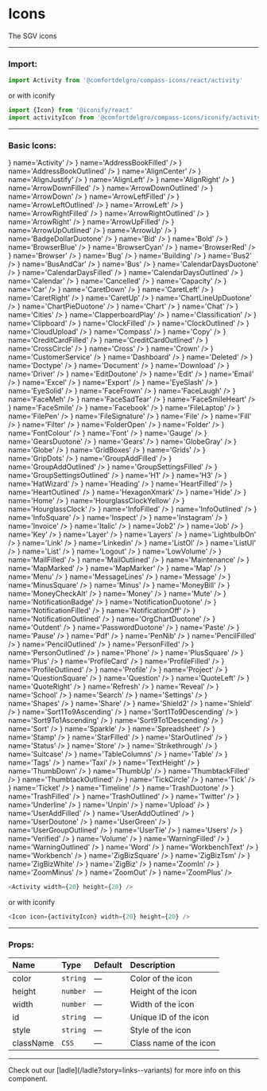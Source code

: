 
# Icons

The SGV icons

---

### Import:

```js
import Activity from '@comfortdelgro/compass-icons/react/activity'
```

or with iconify

```js
import {Icon} from '@iconify/react'
import activityIcon from '@comfortdelgro/compass-icons/iconify/activity'
```

---

### Basic Icons:

<section
  className={styles.avatarShowcaseContainer}
  style={{
    display: 'flex',
    gap: '10px',
    flexWrap: 'wrap',
    alignItems: 'flex-start',
  }}
>
  <IconBox component={<Activity width={40} height={40} />} name='Activity' />
  <IconBox component={<AddressBookFilled width={40} height={40} />} name='AddressBookFilled' />
  <IconBox component={<AddressBookOutlined width={40} height={40} />} name='AddressBookOutlined' />
  <IconBox component={<AlignCenter width={40} height={40} />} name='AlignCenter' />
  <IconBox component={<AlignJustify width={40} height={40} />} name='AlignJustify' />
  <IconBox component={<AlignLeft width={40} height={40} />} name='AlignLeft' />
  <IconBox component={<AlignRight width={40} height={40} />} name='AlignRight' />
  <IconBox component={<ArrowDownFilled width={40} height={40} />} name='ArrowDownFilled' />
  <IconBox component={<ArrowDownOutlined width={40} height={40} />} name='ArrowDownOutlined' />
  <IconBox component={<ArrowDown width={40} height={40} />} name='ArrowDown' />
  <IconBox component={<ArrowLeftFilled width={40} height={40} />} name='ArrowLeftFilled' />
  <IconBox component={<ArrowLeftOutlined width={40} height={40} />} name='ArrowLeftOutlined' />
  <IconBox component={<ArrowLeft width={40} height={40} />} name='ArrowLeft' />
  <IconBox component={<ArrowRightFilled width={40} height={40} />} name='ArrowRightFilled' />
  <IconBox component={<ArrowRightOutlined width={40} height={40} />} name='ArrowRightOutlined' />
  <IconBox component={<ArrowRight width={40} height={40} />} name='ArrowRight' />
  <IconBox component={<ArrowUpFilled width={40} height={40} />} name='ArrowUpFilled' />
  <IconBox component={<ArrowUpOutlined width={40} height={40} />} name='ArrowUpOutlined' />
  <IconBox component={<ArrowUp width={40} height={40} />} name='ArrowUp' />
  <IconBox component={<BadgeDollarDuotone width={40} height={40} />} name='BadgeDollarDuotone' />
  <IconBox component={<Bid width={40} height={40} />} name='Bid' />
  <IconBox component={<Bold width={40} height={40} />} name='Bold' />
  <IconBox component={<BrowserBlue width={40} height={40} />} name='BrowserBlue' />
  <IconBox component={<BrowserCyan width={40} height={40} />} name='BrowserCyan' />
  <IconBox component={<BrowserRed width={40} height={40} />} name='BrowserRed' />
  <IconBox component={<Browser width={40} height={40} />} name='Browser' />
  <IconBox component={<Bug width={40} height={40} />} name='Bug' />
  <IconBox component={<Building width={40} height={40} />} name='Building' />
  <IconBox component={<Bus2 width={40} height={40} />} name='Bus2' />
  <IconBox component={<BusAndCar width={40} height={40} />} name='BusAndCar' />
  <IconBox component={<Bus width={40} height={40} />} name='Bus' />
  <IconBox component={<CalendarDaysDuotone width={40} height={40} />} name='CalendarDaysDuotone' />
  <IconBox component={<CalendarDaysFilled width={40} height={40} />} name='CalendarDaysFilled' />
  <IconBox component={<CalendarDaysOutlined width={40} height={40} />} name='CalendarDaysOutlined' />
  <IconBox component={<Calendar width={40} height={40} />} name='Calendar' />
  <IconBox component={<Cancelled width={40} height={40} />} name='Cancelled' />
  <IconBox component={<Capacity width={40} height={40} />} name='Capacity' />
  <IconBox component={<Car width={40} height={40} />} name='Car' />
  <IconBox component={<CaretDown width={40} height={40} />} name='CaretDown' />
  <IconBox component={<CaretLeft width={40} height={40} />} name='CaretLeft' />
  <IconBox component={<CaretRight width={40} height={40} />} name='CaretRight' />
  <IconBox component={<CaretUp width={40} height={40} />} name='CaretUp' />
  <IconBox component={<ChartLineUpDuotone width={40} height={40} />} name='ChartLineUpDuotone' />
  <IconBox component={<ChartPieDuotone width={40} height={40} />} name='ChartPieDuotone' />
  <IconBox component={<Chart width={40} height={40} />} name='Chart' />
  <IconBox component={<Chat width={40} height={40} />} name='Chat' />
  <IconBox component={<Cities width={40} height={40} />} name='Cities' />
  <IconBox component={<ClapperboardPlay width={40} height={40} />} name='ClapperboardPlay' />
  <IconBox component={<Classification width={40} height={40} />} name='Classification' />
  <IconBox component={<Clipboard width={40} height={40} />} name='Clipboard' />
  <IconBox component={<ClockFilled width={40} height={40} />} name='ClockFilled' />
  <IconBox component={<ClockOutlined width={40} height={40} />} name='ClockOutlined' />
  <IconBox component={<CloudUpload width={40} height={40} />} name='CloudUpload' />
  <IconBox component={<Compass width={40} height={40} />} name='Compass' />
  <IconBox component={<Copy width={40} height={40} />} name='Copy' />
  <IconBox component={<CreditCardFilled width={40} height={40} />} name='CreditCardFilled' />
  <IconBox component={<CreditCardOutlined width={40} height={40} />} name='CreditCardOutlined' />
  <IconBox component={<CrossCircle width={40} height={40} />} name='CrossCircle' />
  <IconBox component={<Cross width={40} height={40} />} name='Cross' />
  <IconBox component={<Crown width={40} height={40} />} name='Crown' />
  <IconBox component={<CustomerService width={40} height={40} />} name='CustomerService' />
  <IconBox component={<Dashboard width={40} height={40} />} name='Dashboard' />
  <IconBox component={<Deleted width={40} height={40} />} name='Deleted' />
  <IconBox component={<Doctype width={40} height={40} />} name='Doctype' />
  <IconBox component={<Document width={40} height={40} />} name='Document' />
  <IconBox component={<Download width={40} height={40} />} name='Download' />
  <IconBox component={<Driver width={40} height={40} />} name='Driver' />
  <IconBox component={<EditDoutone width={40} height={40} />} name='EditDoutone' />
  <IconBox component={<Edit width={40} height={40} />} name='Edit' />
  <IconBox component={<Email width={40} height={40} />} name='Email' />
  <IconBox component={<Excel width={40} height={40} />} name='Excel' />
  <IconBox component={<Export width={40} height={40} />} name='Export' />
  <IconBox component={<EyeSlash width={40} height={40} />} name='EyeSlash' />
  <IconBox component={<EyeSolid width={40} height={40} />} name='EyeSolid' />
  <IconBox component={<FaceFrown width={40} height={40} />} name='FaceFrown' />
  <IconBox component={<FaceLaugh width={40} height={40} />} name='FaceLaugh' />
  <IconBox component={<FaceMeh width={40} height={40} />} name='FaceMeh' />
  <IconBox component={<FaceSadTear width={40} height={40} />} name='FaceSadTear' />
  <IconBox component={<FaceSmileHeart width={40} height={40} />} name='FaceSmileHeart' />
  <IconBox component={<FaceSmile width={40} height={40} />} name='FaceSmile' />
  <IconBox component={<Facebook width={40} height={40} />} name='Facebook' />
  <IconBox component={<FileLaptop width={40} height={40} />} name='FileLaptop' />
  <IconBox component={<FilePen width={40} height={40} />} name='FilePen' />
  <IconBox component={<FileSignature width={40} height={40} />} name='FileSignature' />
  <IconBox component={<File width={40} height={40} />} name='File' />
  <IconBox component={<Fill width={40} height={40} />} name='Fill' />
  <IconBox component={<Filter width={40} height={40} />} name='Filter' />
  <IconBox component={<FolderOpen width={40} height={40} />} name='FolderOpen' />
  <IconBox component={<Folder width={40} height={40} />} name='Folder' />
  <IconBox component={<FontColour width={40} height={40} />} name='FontColour' />
  <IconBox component={<Font width={40} height={40} />} name='Font' />
  <IconBox component={<Gauge width={40} height={40} />} name='Gauge' />
  <IconBox component={<GearsDuotone width={40} height={40} />} name='GearsDuotone' />
  <IconBox component={<Gears width={40} height={40} />} name='Gears' />
  <IconBox component={<GlobeGray width={40} height={40} />} name='GlobeGray' />
  <IconBox component={<Globe width={40} height={40} />} name='Globe' />
  <IconBox component={<GridBoxes width={40} height={40} />} name='GridBoxes' />
  <IconBox component={<Grids width={40} height={40} />} name='Grids' />
  <IconBox component={<GripDots width={40} height={40} />} name='GripDots' />
  <IconBox component={<GroupAddFilled width={40} height={40} />} name='GroupAddFilled' />
  <IconBox component={<GroupAddOutlined width={40} height={40} />} name='GroupAddOutlined' />
  <IconBox component={<GroupSettingsFilled width={40} height={40} />} name='GroupSettingsFilled' />
  <IconBox component={<GroupSettingsOutlined width={40} height={40} />} name='GroupSettingsOutlined' />
  <IconBox component={<H1 width={40} height={40} />} name='H1' />
  <IconBox component={<H3 width={40} height={40} />} name='H3' />
  <IconBox component={<HatWizard width={40} height={40} />} name='HatWizard' />
  <IconBox component={<Heading width={40} height={40} />} name='Heading' />
  <IconBox component={<HeartFilled width={40} height={40} />} name='HeartFilled' />
  <IconBox component={<HeartOutlined width={40} height={40} />} name='HeartOutlined' />
  <IconBox component={<HexagonXmark width={40} height={40} />} name='HexagonXmark' />
  <IconBox component={<Hide width={40} height={40} />} name='Hide' />
  <IconBox component={<Home width={40} height={40} />} name='Home' />
  <IconBox component={<HourglassClockYellow width={40} height={40} />} name='HourglassClockYellow' />
  <IconBox component={<HourglassClock width={40} height={40} />} name='HourglassClock' />
  <IconBox component={<InfoFilled width={40} height={40} />} name='InfoFilled' />
  <IconBox component={<InfoOutlined width={40} height={40} />} name='InfoOutlined' />
  <IconBox component={<InfoSquare width={40} height={40} />} name='InfoSquare' />
  <IconBox component={<Inspect width={40} height={40} />} name='Inspect' />
  <IconBox component={<Instagram width={40} height={40} />} name='Instagram' />
  <IconBox component={<Invoice width={40} height={40} />} name='Invoice' />
  <IconBox component={<Italic width={40} height={40} />} name='Italic' />
  <IconBox component={<Job2 width={40} height={40} />} name='Job2' />
  <IconBox component={<Job width={40} height={40} />} name='Job' />
  <IconBox component={<Key width={40} height={40} />} name='Key' />
  <IconBox component={<Layer width={40} height={40} />} name='Layer' />
  <IconBox component={<Layers width={40} height={40} />} name='Layers' />
  <IconBox component={<LightbulbOn width={40} height={40} />} name='LightbulbOn' />
  <IconBox component={<Link width={40} height={40} />} name='Link' />
  <IconBox component={<Linkedin width={40} height={40} />} name='Linkedin' />
  <IconBox component={<ListOl width={40} height={40} />} name='ListOl' />
  <IconBox component={<ListUl width={40} height={40} />} name='ListUl' />
  <IconBox component={<List width={40} height={40} />} name='List' />
  <IconBox component={<Logout width={40} height={40} />} name='Logout' />
  <IconBox component={<LowVolume width={40} height={40} />} name='LowVolume' />
  <IconBox component={<MailFilled width={40} height={40} />} name='MailFilled' />
  <IconBox component={<MailOutlined width={40} height={40} />} name='MailOutlined' />
  <IconBox component={<Maintenance width={40} height={40} />} name='Maintenance' />
  <IconBox component={<MapMarked width={40} height={40} />} name='MapMarked' />
  <IconBox component={<MapMarker width={40} height={40} />} name='MapMarker' />
  <IconBox component={<Map width={40} height={40} />} name='Map' />
  <IconBox component={<Menu width={40} height={40} />} name='Menu' />
  <IconBox component={<MessageLines width={40} height={40} />} name='MessageLines' />
  <IconBox component={<Message width={40} height={40} />} name='Message' />
  <IconBox component={<MinusSquare width={40} height={40} />} name='MinusSquare' />
  <IconBox component={<Minus width={40} height={40} />} name='Minus' />
  <IconBox component={<MoneyBill width={40} height={40} />} name='MoneyBill' />
  <IconBox component={<MoneyCheckAlt width={40} height={40} />} name='MoneyCheckAlt' />
  <IconBox component={<Money width={40} height={40} />} name='Money' />
  <IconBox component={<Mute width={40} height={40} />} name='Mute' />
  <IconBox component={<NotificationBadge width={40} height={40} />} name='NotificationBadge' />
  <IconBox component={<NotificationDuotone width={40} height={40} />} name='NotificationDuotone' />
  <IconBox component={<NotificationFilled width={40} height={40} />} name='NotificationFilled' />
  <IconBox component={<NotificationOff width={40} height={40} />} name='NotificationOff' />
  <IconBox component={<NotificationOutlined width={40} height={40} />} name='NotificationOutlined' />
  <IconBox component={<OrgChartDuotone width={40} height={40} />} name='OrgChartDuotone' />
  <IconBox component={<Outdent width={40} height={40} />} name='Outdent' />
  <IconBox component={<PasswordDuotone width={40} height={40} />} name='PasswordDuotone' />
  <IconBox component={<Paste width={40} height={40} />} name='Paste' />
  <IconBox component={<Pause width={40} height={40} />} name='Pause' />
  <IconBox component={<Pdf width={40} height={40} />} name='Pdf' />
  <IconBox component={<PenNib width={40} height={40} />} name='PenNib' />
  <IconBox component={<PencilFilled width={40} height={40} />} name='PencilFilled' />
  <IconBox component={<PencilOutlined width={40} height={40} />} name='PencilOutlined' />
  <IconBox component={<PersonFilled width={40} height={40} />} name='PersonFilled' />
  <IconBox component={<PersonOutlined width={40} height={40} />} name='PersonOutlined' />
  <IconBox component={<Phone width={40} height={40} />} name='Phone' />
  <IconBox component={<PlusSquare width={40} height={40} />} name='PlusSquare' />
  <IconBox component={<Plus width={40} height={40} />} name='Plus' />
  <IconBox component={<ProfileCard width={40} height={40} />} name='ProfileCard' />
  <IconBox component={<ProfileFilled width={40} height={40} />} name='ProfileFilled' />
  <IconBox component={<ProfileOutlined width={40} height={40} />} name='ProfileOutlined' />
  <IconBox component={<Profile width={40} height={40} />} name='Profile' />
  <IconBox component={<Project width={40} height={40} />} name='Project' />
  <IconBox component={<QuestionSquare width={40} height={40} />} name='QuestionSquare' />
  <IconBox component={<Question width={40} height={40} />} name='Question' />
  <IconBox component={<QuoteLeft width={40} height={40} />} name='QuoteLeft' />
  <IconBox component={<QuoteRight width={40} height={40} />} name='QuoteRight' />
  <IconBox component={<Refresh width={40} height={40} />} name='Refresh' />
  <IconBox component={<Reveal width={40} height={40} />} name='Reveal' />
  <IconBox component={<School width={40} height={40} />} name='School' />
  <IconBox component={<Search width={40} height={40} />} name='Search' />
  <IconBox component={<Settings width={40} height={40} />} name='Settings' />
  <IconBox component={<Shapes width={40} height={40} />} name='Shapes' />
  <IconBox component={<Share width={40} height={40} />} name='Share' />
  <IconBox component={<Shield2 width={40} height={40} />} name='Shield2' />
  <IconBox component={<Shield width={40} height={40} />} name='Shield' />
  <IconBox component={<Sort1To9Ascending width={40} height={40} />} name='Sort1To9Ascending' />
  <IconBox component={<Sort1To9Descending width={40} height={40} />} name='Sort1To9Descending' />
  <IconBox component={<Sort9To1Ascending width={40} height={40} />} name='Sort9To1Ascending' />
  <IconBox component={<Sort9To1Descending width={40} height={40} />} name='Sort9To1Descending' />
  <IconBox component={<Sort width={40} height={40} />} name='Sort' />
  <IconBox component={<Sparkle width={40} height={40} />} name='Sparkle' />
  <IconBox component={<Spreadsheet width={40} height={40} />} name='Spreadsheet' />
  <IconBox component={<Stamp width={40} height={40} />} name='Stamp' />
  <IconBox component={<StarFilled width={40} height={40} />} name='StarFilled' />
  <IconBox component={<StarOutlined width={40} height={40} />} name='StarOutlined' />
  <IconBox component={<Status width={40} height={40} />} name='Status' />
  <IconBox component={<Store width={40} height={40} />} name='Store' />
  <IconBox component={<Strikethrough width={40} height={40} />} name='Strikethrough' />
  <IconBox component={<Suitcase width={40} height={40} />} name='Suitcase' />
  <IconBox component={<TableColumns width={40} height={40} />} name='TableColumns' />
  <IconBox component={<Table width={40} height={40} />} name='Table' />
  <IconBox component={<Tags width={40} height={40} />} name='Tags' />
  <IconBox component={<Taxi width={40} height={40} />} name='Taxi' />
  <IconBox component={<TextHeight width={40} height={40} />} name='TextHeight' />
  <IconBox component={<ThumbDown width={40} height={40} />} name='ThumbDown' />
  <IconBox component={<ThumbUp width={40} height={40} />} name='ThumbUp' />
  <IconBox component={<ThumbtackFilled width={40} height={40} />} name='ThumbtackFilled' />
  <IconBox component={<ThumbtackOutlined width={40} height={40} />} name='ThumbtackOutlined' />
  <IconBox component={<TickCircle width={40} height={40} />} name='TickCircle' />
  <IconBox component={<Tick width={40} height={40} />} name='Tick' />
  <IconBox component={<Ticket width={40} height={40} />} name='Ticket' />
  <IconBox component={<Timeline width={40} height={40} />} name='Timeline' />
  <IconBox component={<TrashDuotone width={40} height={40} />} name='TrashDuotone' />
  <IconBox component={<TrashFilled width={40} height={40} />} name='TrashFilled' />
  <IconBox component={<TrashOutlined width={40} height={40} />} name='TrashOutlined' />
  <IconBox component={<Twitter width={40} height={40} />} name='Twitter' />
  <IconBox component={<Underline width={40} height={40} />} name='Underline' />
  <IconBox component={<Unpin width={40} height={40} />} name='Unpin' />
  <IconBox component={<Upload width={40} height={40} />} name='Upload' />
  <IconBox component={<UserAddFilled width={40} height={40} />} name='UserAddFilled' />
  <IconBox component={<UserAddOutlined width={40} height={40} />} name='UserAddOutlined' />
  <IconBox component={<UserDoutone width={40} height={40} />} name='UserDoutone' />
  <IconBox component={<UserGreen width={40} height={40} />} name='UserGreen' />
  <IconBox component={<UserGroupOutlined width={40} height={40} />} name='UserGroupOutlined' />
  <IconBox component={<UserTie width={40} height={40} />} name='UserTie' />
  <IconBox component={<Users width={40} height={40} />} name='Users' />
  <IconBox component={<Verified width={40} height={40} />} name='Verified' />
  <IconBox component={<Volume width={40} height={40} />} name='Volume' />
  <IconBox component={<WarningFilled width={40} height={40} />} name='WarningFilled' />
  <IconBox component={<WarningOutlined width={40} height={40} />} name='WarningOutlined' />
  <IconBox component={<Word width={40} height={40} />} name='Word' />
  <IconBox component={<WorkbenchText width={40} height={40} />} name='WorkbenchText' />
  <IconBox component={<Workbench width={40} height={40} />} name='Workbench' />
  <IconBox component={<ZigBizSquare width={40} height={40} />} name='ZigBizSquare' />
  <IconBox component={<ZigBizTsm width={40} height={40} />} name='ZigBizTsm' />
  <IconBox component={<ZigBizWhite width={40} height={40} />} name='ZigBizWhite' />
  <IconBox component={<ZigBiz width={40} height={40} />} name='ZigBiz' />
  <IconBox component={<ZoomIn width={40} height={40} />} name='ZoomIn' />
  <IconBox component={<ZoomMinus width={40} height={40} />} name='ZoomMinus' />
  <IconBox component={<ZoomOut width={40} height={40} />} name='ZoomOut' />
  <IconBox component={<ZoomPlus width={40} height={40} />} name='ZoomPlus' />
</section>

```js
<Activity width={20} height={20} />
```

or with iconify

```js
<Icon icon={activityIcon} width={20} height={20} />
```

---

### Props:

| Name      | Type     | Default | Description            |
| :-------- | :------- | :------ | :--------------------- |
| color     | `string` | —       | Color of the icon      |
| height    | `number` | —       | Height of the icon     |
| width     | `number` | —       | Width of the icon      |
| id        | `string` | —       | Unique ID of the icon  |
| style     | `string` | —       | Style of the icon      |
| className | `CSS`    | —       | Class name of the icon |

---

<Callout>
  Check out our [ladle](/ladle?story=links--variants) for more info on this
  component.
</Callout>
